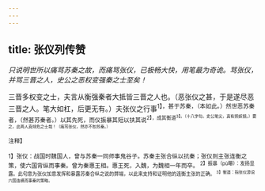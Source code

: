 ```yaml
---
---
---
```

title: 张仪列传赞
---



*只说明世所以痛骂苏秦之故，而痛骂张仪，已极畅大快，用笔最为奇诡。骂张仪，并骂三晋之人，史公之恶权变强秦之士至矣！*

三晋多权变之士，夫言从衡强秦者大抵皆三晋之人也。（恶张仪之甚，于是遂尽恶三晋之人。笔大如杠，后更无有。）夫张仪之行事<sup>1】，甚于苏秦，（本如此。）然世恶苏秦者，（然甚苏秦者。）以其先死，而仪振暴其短以扶其说<sup>2】，成其衡道<sup>3】。（十八字句。史公笔尖，真有照妖镜。）要之，此两人真倾危之士哉！（痛骂张仪，然亦不恕苏秦。）

<sup>注释】

<sup>1】张仪：战国时魏国人，曾与苏秦一同师事鬼谷子。苏秦主张合纵以抗秦；张仪则主张连衡之策，使六国背纵而事秦。曾为秦惠王相。惠王死，入魏，为魏相一年而卒。
<sup>2】振暴（pù曝）：发扬显露。此句意为张仪加意发挥和暴露苏秦合纵之说的弊端，以此来支持和证明他的连衡主张的正确。
<sup>3】衡道：指张仪游说六国连横而事秦的策略。